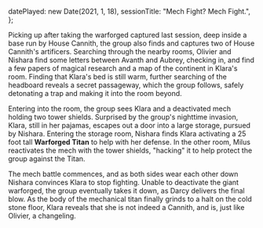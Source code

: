   datePlayed: new Date(2021, 1, 18),
  sessionTitle: "Mech Fight? Mech Fight.",
};

Picking up after taking the warforged captured last session, deep inside a base run by House Cannith, the group also finds and captures two of House Cannith's artificers.
Searching through the nearby rooms, Olivier and Nishara find some letters between Avanth and Aubrey, checking in, and find a few papers of magical research and a map of the continent in Klara's room.
Finding that Klara's bed is still warm, further searching of the headboard reveals a secret passageway, which the group follows, safely detonating a trap and making it into the room beyond.

Entering into the room, the group sees Klara and a deactivated mech holding two tower shields.
Surprised by the group's nighttime invasion, Klara, still in her pajamas, escapes out a door into a large storage, pursued by Nishara.
Entering the storage room, Nishara finds Klara activating a 25 foot tall **Warforged Titan** to help with her defense.
In the other room, Milus reactivates the mech with the tower shields, "hacking" it to help protect the group against the Titan.

The mech battle commences, and as both sides wear each other down Nishara convinces Klara to stop fighting.
Unable to deactivate the giant warforged, the group eventually takes it down, as Darcy delivers the final blow.
As the body of the mechanical titan finally grinds to a halt on the cold stone floor, Klara reveals that she is not indeed a Cannith, and is, just like Olivier, a changeling.
